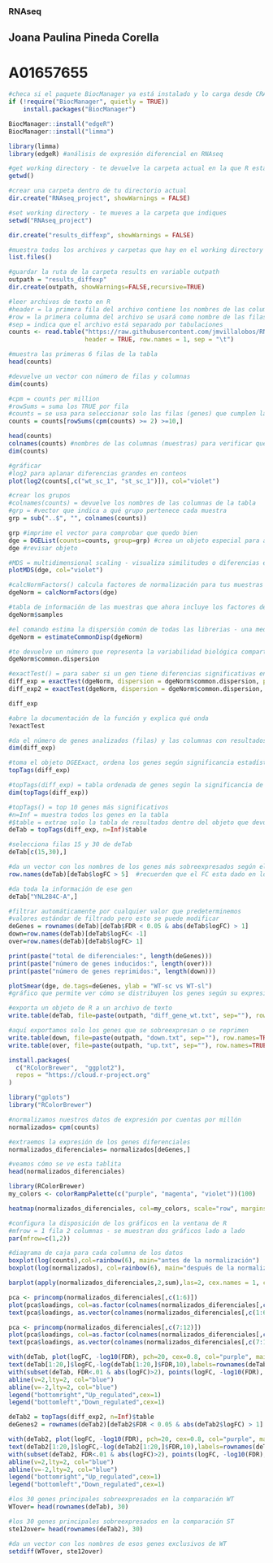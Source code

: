 ### RNAseq
## Joana Paulina Pineda Corella 
# A01657655

```r

#checa si el paquete BiocManager ya está instalado y lo carga desde CRAN
if (!require("BiocManager", quietly = TRUE))
    install.packages("BiocManager")

BiocManager::install("edgeR")
BiocManager::install("limma")

library(limma)
library(edgeR) #análisis de expresión diferencial en RNAseq
```

```r

#get working directory - te devuelve la carpeta actual en la que R está trabajando 
getwd()

#crear una carpeta dentro de tu directorio actual
dir.create("RNAseq_project", showWarnings = FALSE)

#set working directory - te mueves a la carpeta que indiques
setwd("RNAseq_project")

dir.create("results_diffexp", showWarnings = FALSE)

#muestra todos los archivos y carpetas que hay en el working directory actual 
list.files()

#guardar la ruta de la carpeta results en variable outpath
outpath = "results_diffexp"
dir.create(outpath, showWarnings=FALSE,recursive=TRUE)
```

```r

#leer archivos de texto en R
#header = la primera fila del archivo contiene los nombres de las columnas 
#row = la primera columna del archivo se usará como nombre de las filas 
#sep = indica que el archivo está separado por tabulaciones 
counts <- read.table("https://raw.githubusercontent.com/jmvillalobos/RNAseq_curso2025/main/Saccharomyces.txt",
                     header = TRUE, row.names = 1, sep = "\t")

#muestra las primeras 6 filas de la tabla 
head(counts)

#devuelve un vector con número de filas y columnas 
dim(counts)
```

```r

#cpm = counts per million 
#rowSums = suma los TRUE por fila 
#counts = se usa para seleccionar solo las filas (genes) que cumplen la condición 
counts = counts[rowSums(cpm(counts) >= 2) >=10,]

head(counts)
colnames(counts) #nombres de las columnas (muestras) para verificar que no se modificaron 
dim(counts)
```

```r

#gráficar
#log2 para aplanar diferencias grandes en conteos 
plot(log2(counts[,c("wt_sc_1", "st_sc_1")]), col="violet") 
```

```r

#crear los grupos
#colnames(counts) = devuelve los nombres de las columnas de la tabla
#grp = #vector que indica a qué grupo pertenece cada muestra 
grp = sub("..$", "", colnames(counts)) 

grp #imprime el vector para comprobar que quedo bien 
dge = DGEList(counts=counts, group=grp) #crea un objeto especial para análisis de expresión diferencial 
dge #revisar objeto 
```

```r

#MDS = multidimensional scaling - visualiza similitudes o diferencias entre muestras en un gráfico
plotMDS(dge, col="violet")
```

```r

#calcNormFactors() calcula factores de normalización para tus muestras
dgeNorm = calcNormFactors(dge)

#tabla de información de las muestras que ahora incluye los factores de normalización calculados 
dgeNorm$samples
```

```r

#el comando estima la dispersión común de todas las librerias - una medida promedio de qué tan variables son las muestras entre sí
dgeNorm = estimateCommonDisp(dgeNorm)

#te devuelve un número que representa la variabilidad biológica compartida entre todos los genes 
dgeNorm$common.dispersion
```

```r
#exactTest() = para saber si un gen tiene diferencias significativas en expresión entre dos grupos de muestras 
diff_exp = exactTest(dgeNorm, dispersion = dgeNorm$common.dispersion, pair = c("wt_sc", "wt_sl" ))
diff_exp2 = exactTest(dgeNorm, dispersion = dgeNorm$common.dispersion, pair = c("st_sc", "st_sl" ))

diff_exp
```

```r

#abre la documentación de la función y explica qué onda 
?exactTest

#da el número de genes analizados (filas) y las columnas con resultados 
dim(diff_exp)
```

```r

#toma el objeto DGEExact, ordena los genes según significancia estadística y muestra los genes con mayor cambio y los valores asociados 
topTags(diff_exp)
```

```r

#topTags(diff_exp) = tabla ordenada de genes según la significancia de la diferencia de expresión 
dim(topTags(diff_exp))
```

```r

#topTags() = top 10 genes más significativos 
#n=Inf = muestra todos los genes en la tabla 
#$table = extrae solo la tabla de resultados dentro del objeto que devuelve topTags()
deTab = topTags(diff_exp, n=Inf)$table

#selecciona filas 15 y 30 de deTab
deTab[c(15,30),]
```

```r

#da un vector con los nombres de los genes más sobreexpresados según el criterio
row.names(deTab)[deTab$logFC > 5]  #recuerden que el FC esta dado en log2.
```

```r

#da toda la información de ese gen
deTab["YNL284C-A",]
```

```r

#filtrar automáticamente por cualquier valor que predeterminemos
#valores estándar de filtrado pero esto se puede modificar
deGenes = rownames(deTab)[deTab$FDR < 0.05 & abs(deTab$logFC) > 1]
down=row.names(deTab)[deTab$logFC< -1]
over=row.names(deTab)[deTab$logFC> 1]

print(paste("total de diferenciales:", length(deGenes)))
print(paste("número de genes inducidos:", length(over)))
print(paste("número de genes reprimidos:", length(down)))
```

```r

plotSmear(dge, de.tags=deGenes, ylab = "WT-sc vs WT-sl")
#gráfico que permite ver cómo se distribuyen los genes según su expresión y cambio entre condiciones 
```

```r

#exporta un objeto de R a un archivo de texto 
write.table(deTab, file=paste(outpath, "diff_gene_wt.txt", sep=""), row.names=TRUE, col.names=NA, quote=FALSE, sep="\t")

#aquí exportamos solo los genes que se sobreexpresan o se reprimen
write.table(down, file=paste(outpath, "down.txt", sep=""), row.names=TRUE, col.names=NA, quote=FALSE, sep="\t")
write.table(over, file=paste(outpath, "up.txt", sep=""), row.names=TRUE, col.names=NA, quote=FALSE, sep="\t")
```

```r

install.packages(
  c("RColorBrewer",  "ggplot2"),
  repos = "https://cloud.r-project.org"
)

library("gplots")
library("RColorBrewer")
```

```r

#normalizamos nuestros datos de expresión por cuentas por millón
normalizados= cpm(counts)

#extraemos la expresión de los genes diferenciales
normalizados_diferenciales= normalizados[deGenes,]

#veamos cómo se ve esta tablita
head(normalizados_diferenciales)
```

```r

library(RColorBrewer)
my_colors <- colorRampPalette(c("purple", "magenta", "violet"))(100)

heatmap(normalizados_diferenciales, col=my_colors, scale="row", margins=c(5,10))
```

```r

#configura la disposición de los gráficos en la ventana de R
#mfrow = 1 fila 2 columnas - se muestran dos gráficos lado a lado
par(mfrow=c(1,2)) 

#diagrama de caja para cada columna de los datos
boxplot(log(counts),col=rainbow(6), main="antes de la normalización")
boxplot(log(normalizados), col=rainbow(6), main="después de la normalización")
```

```r

barplot(apply(normalizados_diferenciales,2,sum),las=2, cex.names = 1, col = (1:6))
```

```r

pca <- princomp(normalizados_diferenciales[,c(1:6)])
plot(pca$loadings, col=as.factor(colnames(normalizados_diferenciales[,c(1:6)])),  pch=19, cex=2, main="con nitrógeno")
text(pca$loadings, as.vector(colnames(normalizados_diferenciales[,c(1:6)])), pos=3, cex=0.8)
```

```r

pca <- princomp(normalizados_diferenciales[,c(7:12)])
plot(pca$loadings, col=as.factor(colnames(normalizados_diferenciales[,c(7:12)])),  pch=19, cex=2, main="si nitrógeno")
text(pca$loadings, as.vector(colnames(normalizados_diferenciales[,c(7:12)])), pos=3, cex=0.8)
```

```r

with(deTab, plot(logFC, -log10(FDR), pch=20, cex=0.8, col="purple", main="WT+N vs WT-N", xlim=c(-8, 8), ylim=c(0,300)))
text(deTab[1:20,]$logFC,-log(deTab[1:20,]$FDR,10),labels=rownames(deTab[1:20,]),cex=0.7,pos=1)
with(subset(deTab, FDR<.01 & abs(logFC)>2), points(logFC, -log10(FDR), pch=20, cex=0.5, col="pink"))
abline(v=2,lty=2, col="blue")
abline(v=-2,lty=2, col="blue")
legend("bottomright","Up_regulated",cex=1)
legend("bottomleft","Down_regulated",cex=1)
```

```r

deTab2 = topTags(diff_exp2, n=Inf)$table
deGenes2 = rownames(deTab2)[deTab2$FDR < 0.05 & abs(deTab2$logFC) > 1]

with(deTab2, plot(logFC, -log10(FDR), pch=20, cex=0.8, col="purple", main="ste12+N vs ste12-N", xlim=c(-10, 10), ylim=c(0,320)))
text(deTab2[1:20,]$logFC,-log(deTab2[1:20,]$FDR,10),labels=rownames(deTab2[1:20,]),cex=0.7,pos=1)
with(subset(deTab2, FDR<.01 & abs(logFC)>2), points(logFC, -log10(FDR), pch=20, cex=0.5, col="pink"))
abline(v=2,lty=2, col="blue")
abline(v=-2,lty=2, col="blue")
legend("bottomright","Up_regulated",cex=1)
legend("bottomleft","Down_regulated",cex=1)
```

```r

#los 30 genes principales sobreexpresados en la comparación WT 
WTover= head(rownames(deTab), 30)

#los 30 genes principales sobreexpresados en la comparación ST 
ste12over= head(rownames(deTab2), 30)

#da un vector con los nombres de esos genes exclusivos de WT
setdiff(WTover, ste12over)
```

